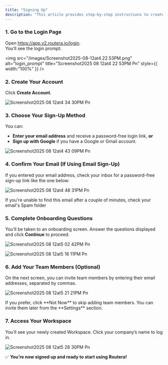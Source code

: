 ```yaml
---
title: "Signing Up"
description: "This article provides step-by-step instructions to create an account with Routera."
---
```


### 1. Go to the Login Page

Open https://app.v2.routera.io/login. \
You’ll see the login prompt:

<img
  src="/images/Screenshot2025-08-12at4.22.53PM.png"
  alt="login_prompt"
  title="Screenshot2025 08 12at4 22 53PM Pn"
  style={{ width:"100%" }}
/>

### 2. Create Your Account

Click **Create Account**.

![Screenshot2025 08 12at4 34 30PM Pn](/images/Screenshot2025-08-12at4.34.30PM.png)

### 3. Choose Your Sign-Up Method

You can:

- **Enter your email address** and receive a password-free login link, **or**
- **Sign up with Google** if you have a Google or Gmail account.

![Screenshot2025 08 12at4 43 09PM Pn](/images/Screenshot2025-08-12at4.43.09PM.png)

### 4. Confirm Your Email (If Using Email Sign-Up)

If you entered your email address, check your inbox for a password-free sign-up link like the one below:

![Screenshot2025 08 12at4 48 31PM Pn](/images/Screenshot2025-08-12at4.48.31PM.png)

<Tip>
  If you're unable to find this email after a couple of minutes, check your email's Spam folder
</Tip>

### 5. Complete Onboarding Questions

You’ll be taken to an onboarding screen. Answer the questions displayed and click **Continue** to proceed.

![Screenshot2025 08 12at5 02 42PM Pn](/images/Screenshot2025-08-12at5.02.42PM.png)

![Screenshot2025 08 12at5 16 11PM Pn](/images/Screenshot2025-08-12at5.16.11PM.png)

### 6. Add Your Team Members (Optional)

On the next screen, you can invite team members by entering their email addresses, separated by commas.

![Screenshot2025 08 12at5 21 21PM Pn](/images/Screenshot2025-08-12at5.21.21PM.png)

<Tip>
  If you prefer, click **Not Now** to skip adding team members. You can invite them later from the **Settings** section.
</Tip>

### 7. Access Your Workspace

You’ll see your newly created Workspace. Click your company’s name to log in.

![Screenshot2025 08 12at5 28 30PM Pn](/images/Screenshot2025-08-12at5.28.30PM.png)

✅ **You’re now signed up and ready to start using Routera\!**